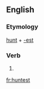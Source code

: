 ==English==

===Etymology===
[[hunt]] + [[-est]]

===Verb===
{{head|en}}

# {{second-person singular of|hunt|lang=en}}

[[fr:huntest]]